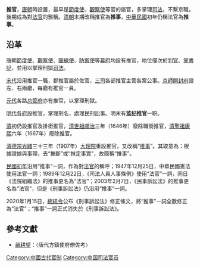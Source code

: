'''推官'''，[[唐朝|唐朝]]時設置，最早是[[節度使|節度使]]、[[觀察使|觀察使]]等官的屬官，多掌理[[司法機關|司法]]，不繫京職，後期成為對[[法官|法官]]的雅稱。[[清朝|清朝]]末期改稱推官為'''推事'''，[[中華民國大陸時期|中華民國]]初年仍稱法官為'''推事'''。

==沿革==
唐朝[[節度使|節度使]]、[[觀察使|觀察使]]、[[團練使|團練使]]、[[防禦使|防禦使]]等[[幕府|幕府]]均設有推官，地位僅次於[[判官|判官]]、[[掌書記|掌書記]]，並用以掌理刑獄[[司法|司法]]。

[[宋代|宋代]]沿用推官一職，郡推官屬於佐官，[[三司|三司]]各部推官主管各案公事。[[京師|京師]][[開封府|開封府]]設左、右兩廳，每廳有推官一員。

[[元代|元代]]各路[[总管府|总管府]]亦有推官，以掌理刑獄。

[[明代|明代]]各[[府|府]]設推官，掌理刑名，處理民刑訟事。明末有'''监纪推官'''一职。

[[清|清]]初仍設推官及掛銜推官，[[清世祖|清世祖]][[順治|順治]]三年（1646年）廢除職銜推官，[[清聖祖|清聖祖]][[康熙|康熙]]六年（1667年）廢除推官。

[[清德宗|清德宗]][[光緒|光緒]]三十三年（1907年）[[大理院|大理院]]重設推官，又改稱“[[推事|推事]]”。其取意為：根據證據與事理，去“推斷”或“推定事實”，故簡稱“推事”。

[[民國初年|民國初年]]沿用“推事”一詞，作為對[[法官|法官]]的稱呼；1947年12月25日，中華民國憲法使用法官一詞；1989年12月22日，《司法人員人事條例》使用“法官”一詞，同日《法院組織法》的推事更名為“法官”；2003年2月7日，《民事訴訟法》的推事更名為“法官”，但是《刑事訴訟法》仍沿用“推事”一詞。

2020年1月15日，[[總統令_(中華民國)|總統令]]公布《刑事訴訟法》修正條文，將“推事”一詞全數修正為“法官”；“推事”一詞正式消失於《刑事訴訟法》。

==參考文獻==
* [[嚴耕望|嚴耕望]]：〈唐代方鎮使府僚佐考〉

[[Category:中國古代官制|Category:中國古代官制]]
[[Category:中国司法官员|Category:中国司法官员]]